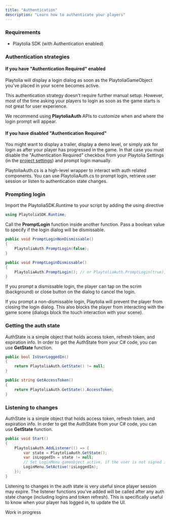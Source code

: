 ```yaml
---
title: "Authentication"
description: "Learn how to authenticate your players"
---
```


### Requirements

- Playtolia SDK (with Authentication enabled)

### Authentication strategies

#### If you have "Authentication Required" enabled

Playtolia will display a login dialog as soon as the PlaytoliaGameObject you've placed in your scene becomes active.

<Warning>
  This authentication strategy doesn't require further manual setup. However, most of the time asking your players to login as soon as the game starts is not great for user experience.

  We recommend using **PlaytoliaAuth** APIs to customize when and where the login prompt will appear.
</Warning>

#### If you have disabled "Authentication Required"

You might want to display a trailer, display a demo level, or simply ask for login as after your player has progressed in the game. In that case you must disable the "Authentication Required" checkbox from your Playtolia Settings (in the [project settings](https://docs.unity3d.com/6000.1/Documentation/Manual/comp-ManagerGroup.html)) and prompt login manually.

PlaytoliaAuth.cs is a high-level wrapper to interact with auth related components. You can use PlaytoliaAuth.cs to prompt login, retrieve user session or listen to authentication state changes.

### Prompting login

Import the PlaytoliaSDK.Runtime to your script by adding the using directive

```c# LoginButton.cs
using PlaytoliaSDK.Runtime;
```

Call the **PromptLogin** function inside another function. Pass a boolean value to specify if the login dialog will be dismissable.

```c# LoginButton.cs
public void PromptLoginNonDismissable()
{
	PlaytoliaAuth.PromptLogin(false);
}

public void PromptLoginDismissable()
{
	PlaytoliaAuth.PromptLogin(); // or PlaytoliaAuth.PromptLogin(true);
}
```

If you prompt a dismissable login, the player can tap on the scrim (background) or close button on the dialog to cancel the login.

If you prompt a non-dismissable login, Playtolia will prevent the player from closing the login dialog. This also blocks the player from interacting with the game scene (dialogs block the touch interaction with your scene).

### Getting the auth state

AuthState is a simple object that holds access token, refresh token, and expiration info. In order to get the AuthState from your C# code, you can use **GetState** function.

```c# AuthHelper.cs
public bool IsUserLoggedIn()
{
	return PlaytoliaAuth.GetState() != null;
}

public string GetAccessToken()
{
	return PlaytoliaAuth.GetState().AccessToken;
}
```

### Listening to changes

AuthState is a simple object that holds access token, refresh token, and expiration info. In order to get the AuthState from your C# code, you can use **GetState** function.

```c# UIMenu.cs
public void Start()
{
	PlaytoliaAuth.AddListener(() => {
		var state = PlaytoliaAuth.GetState();
		var isLoggedIn = state != null;
		// Set LoginMenu gameobject active, if the user is not signed in.
		LoginMenu.SetActive(!isLoggedIn); 
	});
}
```

Listening to changes in the auth state is very useful since player session may expire. The listener functions you've added will be called after any auth state change (including logins and token refresh). This is specifically useful to know when your player has logged in, to update the UI.

<Note>
  Work in progress
</Note>